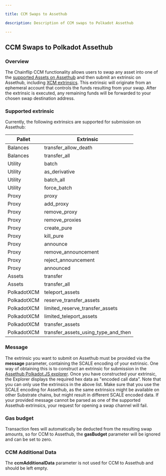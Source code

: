 ```yaml
---

title: CCM Swaps to Assethub

description: Description of CCM swaps to Polkadot Assethub

---
```



## CCM Swaps to Polkadot Assethub

### Overview
The Chainflip CCM functionality allows users to swap any asset into one of the [supported Assets on Assethub](../../../supported-chains-and-assets/supported-chains-and-assets#assets) and then submit an extrinsic on Assethub, including [XCM extrinsics](https://docs.polkadot.com/develop/interoperability/intro-to-xcm/).
This extrinsic will originate from an ephemeral account that controls the funds resulting from your swap. After the extrinsic is executed, any remaining funds will be forwarded to your chosen swap destination address.

### Supported extrinsic
Currently, the following extrinsics are supported for submission on Assethub:

| Pallet | Extrinsic |
| ------ | --------- |
| Balances | transfer_allow_death |
| Balances | transfer_all |
| Utility | batch |
| Utility | as_derivative |
| Utility | batch_all |
| Utility | force_batch |
| Proxy | proxy |
| Proxy | add_proxy |
| Proxy | remove_proxy |
| Proxy | remove_proxies |
| Proxy | create_pure |
| Proxy | kill_pure |
| Proxy | announce |
| Proxy | remove_announcement |
| Proxy | reject_announcement |
| Proxy | announced |
| Assets | transfer |
| Assets | transfer_all |
| PolkadotXCM | teleport_assets |
| PolkadotXCM | reserve_transfer_assets |
| PolkadotXCM | limited_reserve_transfer_assets |
| PolkadotXCM | limited_teleport_assets |
| PolkadotXCM | transfer_assets |
| PolkadotXCM | transfer_assets_using_type_and_then |


### Message

The extrinsic you want to submit on Assethub must be provided via the **message** parameter, containing the SCALE encoding of your extrinsic. One way of obtaining this is to construct an extrinsic for submission in the [Assethub Polkadot.JS explorer](https://polkadot.js.org/apps/?rpc=wss%3A%2F%2Fasset-hub-polkadot-rpc.dwellir.com#/extrinsics). Once you have constructed your extrinsic, the Explorer displays the required hex data as "encoded call data". Note that you can only use the extrinsics in the above list. Make sure that you use the SCALE encoding for Assethub, as the same extrinsics might be available on other Substrate chains, but might result in different SCALE encoded data. If your provided message cannot be parsed as one of the supported Assethub extrinsics, your request for opening a swap channel will fail.

### Gas budget

Transaction fees will automatically be deducted from the resulting swap amounts, so for CCM to Assethub, the **gasBudget** parameter will be ignored and can be set to zero.

### CCM Additional Data

The **ccmAdditionalData** parameter is not used for CCM to Assethub and should be left empty.

